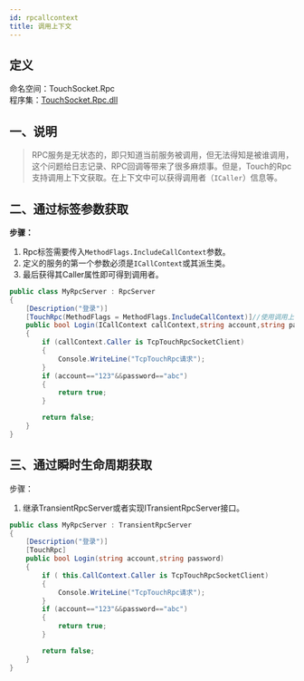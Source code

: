 ```yaml
---
id: rpcallcontext
title: 调用上下文
---
```


## 定义

命名空间：TouchSocket.Rpc <br/>
程序集：[TouchSocket.Rpc.dll](https://www.nuget.org/packages/TouchSocket.Rpc)


## 一、说明

> RPC服务是无状态的，即只知道当前服务被调用，但无法得知是被谁调用，这个问题给日志记录、RPC回调等带来了很多麻烦事。但是，Touch的Rpc支持调用上下文获取。在上下文中可以获得调用者（`ICaller`）信息等。


## 二、通过标签参数获取

**步骤：**

1. Rpc标签需要传入`MethodFlags.IncludeCallContext`参数。
2. 定义的服务的第一个参数必须是`ICallContext`或其派生类。
3. 最后获得其Caller属性即可得到调用者。

```csharp
public class MyRpcServer : RpcServer
{
    [Description("登录")]
    [TouchRpc(MethodFlags = MethodFlags.IncludeCallContext)]//使用调用上才文
    public bool Login(ICallContext callContext,string account,string password)
    {
        if (callContext.Caller is TcpTouchRpcSocketClient)
        {
            Console.WriteLine("TcpTouchRpc请求");
        }
        if (account=="123"&&password=="abc")
        {
            return true;
        }

        return false;
    }
}
```

## 三、通过瞬时生命周期获取

步骤：

1. 继承TransientRpcServer或者实现ITransientRpcServer接口。

```csharp
public class MyRpcServer : TransientRpcServer
{
    [Description("登录")]
    [TouchRpc]
    public bool Login(string account,string password)
    {
        if ( this.CallContext.Caller is TcpTouchRpcSocketClient)
        {
            Console.WriteLine("TcpTouchRpc请求");
        }
        if (account=="123"&&password=="abc")
        {
            return true;
        }

        return false;
    }
}
```


